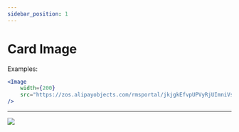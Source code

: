 ```yaml
---
sidebar_position: 1
---
```


# Card Image


Examples:

```jsx
<Image
    width={200}
    src="https://zos.alipayobjects.com/rmsportal/jkjgkEfvpUPVyRjUImniVslZfWPnJuuZ.png"
/>
```

---

<Image
    width={200}
    src="https://zos.alipayobjects.com/rmsportal/jkjgkEfvpUPVyRjUImniVslZfWPnJuuZ.png"
/>
